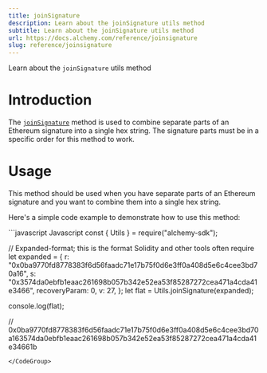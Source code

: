 ```yaml
---
title: joinSignature
description: Learn about the joinSignature utils method
subtitle: Learn about the joinSignature utils method
url: https://docs.alchemy.com/reference/joinsignature
slug: reference/joinsignature
---
```


Learn about the `joinSignature` utils method

# Introduction

The [`joinSignature`](https://docs.ethers.org/v5/api/utils/bytes/#utils-joinSignature) method is used to combine separate parts of an Ethereum signature into a single hex string. The signature parts must be in a specific order for this method to work.

# Usage

This method should be used when you have separate parts of an Ethereum signature and you want to combine them into a single hex string.

Here's a simple code example to demonstrate how to use this method:

<CodeGroup>
  ```javascript Javascript
  const { Utils } = require("alchemy-sdk");

  // Expanded-format; this is the format Solidity and other tools often require
  let expanded = {
    r: "0x0ba9770fd8778383f6d56faadc71e17b75f0d6e3ff0a408d5e6c4cee3bd70a16",
    s: "0x3574da0ebfb1eaac261698b057b342e52ea53f85287272cea471a4cda41e3466",
    recoveryParam: 0,
    v: 27,
  };
  let flat = Utils.joinSignature(expanded);

  console.log(flat);

  // 0x0ba9770fd8778383f6d56faadc71e17b75f0d6e3ff0a408d5e6c4cee3bd70a163574da0ebfb1eaac261698b057b342e52ea53f85287272cea471a4cda41e34661b
  ```
</CodeGroup>
